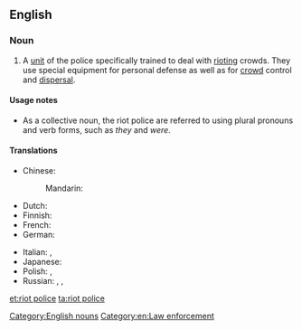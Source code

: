 ==English==
{{wikipedia}}

===Noun===
{{en-noun|-}} 

# A [[unit]] of the police specifically trained to deal with [[riot#Verb|riot]]ing crowds. They use special equipment for personal defense as well as for [[crowd]] control and [[dispersal]].

====Usage notes====
* As a collective noun, the riot police are referred to using plural pronouns and verb forms, such as ''they'' and ''were''.

====Translations====
{{trans-top|a unit of police specifically trained to deal with rioting crowds}}
* Chinese:
*: Mandarin: {{t+|cmn|防暴警察|tr=fángbào jǐngchá|sc=Hani}}
* Dutch: {{t|nl|oproerpolitie|f}}
* Finnish: {{t+|fi|mellakkapoliisi}}
* French: {{t|fr|police antiémeute|f}}
* German: {{t|de|Bereitschaftspolizei|f}}
{{trans-mid}}
* Italian: {{t+|it|celere}}, {{t|it|polizia antisommossa|f}}
* Japanese: {{t|ja|機動隊|tr=きどうたい, kidōtai|sc=Jpan}}
* Polish: {{t|pl|oddziały prewencji|m-p}}, {{t+|pl|prewencja|f}} {{qualifier|colloquial}}
* Russian: {{t+|ru|ОМО́Н|m}}, {{t|ru|[[поли́ция]] по [[охрана|охра́не]] [[общественный|обще́ственного]] [[порядок|поря́дка]]|f|tr=polícija po oxráne obščéstvennovo porjádka}}, {{t+|ru|спецна́з|m}}
{{trans-bottom}}

[[Category:English nouns]]
[[Category:en:Law enforcement]]

[[et:riot police]]
[[ta:riot police]]